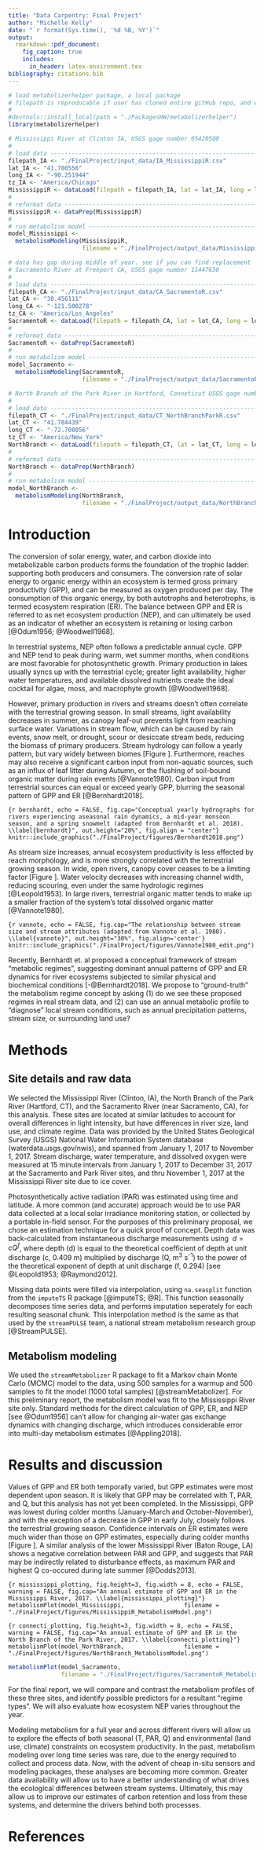 ```yaml
---
title: "Data Carpentry: Final Project"
author: "Michelle Kelly"
date: "`r format(Sys.time(), '%d %B, %Y')`"
output: 
  rmarkdown::pdf_document:
    fig_caption: true
    includes:
      in_header: latex-environment.tex
bibliography: citations.bib
---
```


```r
# load metabolizerhelper package, a local package
# filepath is reproducable if user has cloned entire gitHub repo, and working directory is set to repo root
#
#devtools::install_local(path = "./PackagesHW/metabolizerhelper")
library(metabolizerhelper)
```

```r
# Mississippi River at Clinton IA, USGS gage number 05420500
#
# load data ------------------------------------------------------------
filepath_IA <- "./FinalProject/input_data/IA_MississippiR.csv"
lat_IA <- "41.780556"
long_IA <- "-90.251944"
tz_IA <- "America/Chicago"
MississippiR <- dataLoad(filepath = filepath_IA, lat = lat_IA, long = long_IA, tz = tz_IA)
#
# reformat data ----------------------------------------------------------
MississippiR <- dataPrep(MississippiR)
#
# run metabolism model ---------------------------------------------------
model_Mississippi <- 
  metabolismModeling(MississippiR, 
                     filename = "./FinalProject/output_data/MississippiR_MetabolismModel.csv")
```

```r
# data has gap during middle of year. see if you can find replacement
# Sacramento River at Freeport CA, USGS gage number 11447650
#
# load data ------------------------------------------------------------
filepath_CA <- "./FinalProject/input_data/CA_SacramentoR.csv"
lat_CA <- "38.456111"
long_CA <- "-121.500278"
tz_CA <- "America/Los_Angeles"
SacramentoR <- dataLoad(filepath = filepath_CA, lat = lat_CA, long = long_CA, tz = tz_CA)
#
# reformat data ----------------------------------------------------------
SacramentoR <- dataPrep(SacramentoR)
#
# run metabolism model ---------------------------------------------------
model_Sacramento <- 
  metabolismModeling(SacramentoR, 
                     filename = "./FinalProject/output_data/SacramentoR_MetabolismModel.csv")
```

```r
# North Branch of the Park River in Hartford, Conneticut USGS gage number 01191000
#
# load data ------------------------------------------------------------
filepath_CT <- "./FinalProject/input_data/CT_NorthBranchParkR.csv"
lat_CT <- "41.784439"
long_CT <- "-72.708056"
tz_CT <- "America/New_York"
NorthBranch <- dataLoad(filepath = filepath_CT, lat = lat_CT, long = long_CT, tz = tz_CT)
#
# reformat data ----------------------------------------------------------
NorthBranch <- dataPrep(NorthBranch)
#
# run metabolism model ---------------------------------------------------
model_NorthBranch <- 
  metabolismModeling(NorthBranch, 
                     filename = "./FinalProject/output_data/NorthBranch_MetabolismModel.csv")
```

# Introduction

The conversion of solar energy, water, and carbon dioxide into metabolizable carbon products forms the foundation of the trophic ladder: supporting both producers and consumers. The conversion rate of solar energy to organic energy within an ecosystem is termed gross primary productivity (GPP), and can be measured as oxygen produced per day. The consumption of this organic energy, by both autotrophs and heterotrophs, is termed ecosystem respiration (ER). The balance between GPP and ER is referred to as net ecosystem production (NEP), and can ultimately be used as an indicator of whether an ecosystem is retaining or losing carbon [@Odum1956; @Woodwell1968].  

In terrestrial systems, NEP often follows a predictable annual cycle. GPP and NEP tend to peak during warm, wet summer months, when conditions are most favorable for photosynthetic growth. Primary production in lakes usually syncs up with the terrestrial cycle; greater light availability, higher water temperatures, and available dissolved nutrients create the ideal cocktail for algae, moss, and macrophyte growth [@Woodwell1968].  

However, primary production in rivers and streams doesn't often correlate with the terrestrial growing season. In small streams, light availability decreases in summer, as canopy leaf-out prevents light from reaching surface water. Variations in stream flow, which can be caused by rain events, snow melt, or drought, scour or desiccate stream beds, reducing the biomass of primary producers. Stream hydrology can follow a yearly pattern, but vary widely between biomes [Figure \ref{bernhardt}]. Furthermore, reaches may also receive a significant carbon input from non-aquatic sources, such as an influx of leaf litter during Autumn, or the flushing of soil-bound organic matter during rain events [@Vannote1980]. Carbon input from terrestrial sources can equal or exceed yearly GPP, blurring the seasonal pattern of GPP and ER [@Bernhardt2018].

```{r bernhardt, echo = FALSE, fig.cap="Conceptual yearly hydrographs for rivers experiencing aseasonal rain dynamics, a mid-year monsoon season, and a spring snowmelt (adapted from Bernhardt et al. 2018). \\label{bernhardt}", out.height="20%", fig.align = "center"}
knitr::include_graphics("./FinalProject/figures/Bernhardt2018.png")
```

As stream size increases, annual ecosystem productivity is less effected by reach morphology, and is more strongly correlated with the terrestrial growing season. In wide, open rivers, canopy cover ceases to be a limiting factor [Figure \ref{vannote}]. Water velocity decreases with increasing channel width, reducing scouring, even under the same hydrologic regimes [@Leopold1953]. In large rivers, terrestrial organic matter tends to make up a smaller fraction of the system's total dissolved organic matter [@Vannote1980].

```{r vannote, echo = FALSE, fig.cap="The relationship between stream size and stream attributes (adapted from Vannote et al. 1980). \\label{vannote}", out.height="30%", fig.align='center'}
knitr::include_graphics("./FinalProject/figures/Vannote1980_edit.png")
```

Recently, Bernhardt et. al proposed a conceptual framework of stream "metabolic regimes", suggesting dominant annual patterns of GPP and ER dynamics for river ecosystems subjected to similar physical and biochemical conditions [-@Bernhardt2018]. We propose to "ground-truth" the metabolism regime concept by asking (1) do we see these proposed regimes in real stream data, and (2) can use an annual metabolic profile to "diagnose" local stream conditions, such as annual precipitation patterns, stream size, or surrounding land use?  

# Methods

## Site details and raw data

We selected the Mississippi River (Clinton, IA), the North Branch of the Park River (Hartford, CT), and the Sacramento River (near Sacramento, CA), for this analysis. These sites are located at similar latitudes to account for overall differences in light intensity, but have differences in river size, land use, and climate regime. Data was provided by the United States Geological Survey (USGS) National Water Information System database (waterdata.usgs.gov/nwis), and spanned from January 1, 2017 to November 1, 2017. Stream discharge, water temperature, and dissolved oxygen were measured at 15 minute intervals from January 1, 2017 to December 31, 2017 at the Sacramento and Park River sites, and thru November 1, 2017 at the Mississippi River site due to ice cover.  

<!-- A note for final project: inserting a table here of stream attributes such as dominant land use, precipitation regime, river discharge, relative size would be a good idea -->

Photosynthetically active radiation (PAR) was estimated using time and latitude. A more common (and accurate) approach would be to use PAR data collected at a local solar irradiance monitoring station, or collected by a portable in-field sensor. For the purposes of this preliminary proposal, we chose an estimation technique for a quick proof of concept. Depth data was back-calculated from instantaneous discharge measurements using $\ d=cQ^f$, where depth (d) is equal to the theoretical coefficient of depth at unit discharge (c, 0.409 m) multiplied by discharge (Q, m^3^ s^-1^) to the power of the theoretical exponent of depth at unit discharge (f, 0.294) [see @Leopold1953; @Raymond2012].  

Missing data points were filled via interpolation, using `na.seasplit` function from the `imputeTS` R package [@imputeTS; @R]. This function seasonally decomposes time series data, and performs imputation seperately for each resulting seasonal chunk. This interpolation method is the same as that used by the `streamPULSE` team, a national stream metabolism research group [@StreamPULSE].

## Metabolism modeling

We used the `streamMetabolizer` R package to fit a Markov chain Monte Carlo (MCMC) model to the data, using 500 samples for a warmup and 500 samples to fit the model (1000 total samples) [@streamMetabolizer]. For this preliminary report, the metabolism model was fit to the Mississippi River site only. Standard methods for the direct calculation of GPP, ER, and NEP [see @Odum1956] can't allow for changing air-water gas exchange dynamics with changing discharge, which introduces considerable error into multi-day metabolism estimates [@Appling2018].

# Results and discussion

Values of GPP and ER both temporally varied, but GPP estimates were most dependent upon season. It is likely that GPP may be correlated with T, PAR, and Q, but this analysis has not yet been completed. In the Mississippi, GPP was lowest during colder months (January-March and October-November), and with the exception of a decrease in GPP in early July, closely follows the terrestrial growing season. Confidence intervals on ER estimates were much wider than those on GPP estimates, especially during colder months [Figure \ref{metab_plot}]. A similar analysis of the lower Mississippi River (Baton Rouge, LA) shows a negative correlation between PAR and GPP, and suggests that PAR may be indirectly related to disturbance effects, as maximum PAR and highest Q co-occured during late summer [@Dodds2013].

```{r mississippi_plotting, fig.height=3, fig.width = 8, echo = FALSE, warning = FALSE, fig.cap="An annual estimate of GPP and ER in the Mississippi River, 2017. \\label{mississippi_plotting}"}
metabolismPlot(model_Mississippi, 
               filename = "./FinalProject/figures/MississippiR_MetabolismModel.png")
```

```{r connecti_plotting, fig.height=3, fig.width = 8, echo = FALSE, warning = FALSE, fig.cap="An annual estimate of GPP and ER in the North Branch of the Park River, 2017. \\label{connecti_plotting}"}
metabolismPlot(model_NorthBranch, 
               filename = "./FinalProject/figures/NorthBranch_MetabolismModel.png")
```

```r
metabolismPlot(model_Sacramento, 
               filename = "./FinalProject/figures/SacramentoR_MetabolismModel.png")
```

For the final report, we will compare and contrast the metabolism profiles of these three sites, and identify possible predictors for a resultant "regime types". We will also evaluate how ecosystem NEP varies throughout the year.  

Modeling metabolism for a full year and across different rivers will allow us to explore the effects of both seasonal (T, PAR, Q) and environmental (land use, climate) constraints on ecosystem productivity. In the past, metabolism modeling over long time series was rare, due to the energy required to collect and process data. Now, with the advent of cheap in-situ sensors and modeling packages, these analyses are becoming more common. Greater data availability will allow us to have a better understanding of what drives the ecological differences between stream systems. Ultimately, this may allow us to improve our estimates of carbon retention and loss from these systems, and determine the drivers behind both processes.  

# References  
